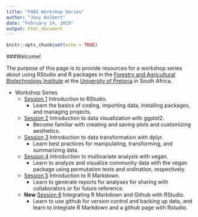 ```yaml
---
title: "FABI Workshop Series"
author: "Joey Hulbert"
date: "February 14, 2019"
output: html_document
---
```


```r
knitr::opts_chunk$set(echo = TRUE)
```

###Welcome! 

The purpose of this page is to provide resources for a workshop series about using RStudio and R packages in the [Forestry and Agricultural Biotechnology Institute](https://fabinet.up.ac.za) at the [University of Pretoria](https://www.up.ac.za/) in South Africa. 

* Workshop Series
    + [Session 1](http://jmhulbert.github.io/r/s1) Introduction to RStudio.
        + Learn the basics of coding, importing data, installing packages, and managing projects.
    + [Session 2](http://jmhulbert.github.io/r/s2) Introduction to data visualization with ggplot2.
        + Become familiar with creating and saving plots and customizing aesthetics. 
    + [Session 3](http://jmhulbert.github.io/r/s3) Introduction to data transformation with dplyr.
        + Learn best practices for manipulating, transforming, and summarizing data. 
    + [Session 4](http://jmhulbert.github.io/r/s4) Introduction to multivariate analysis with vegan.
        + Learn to analyze and visualize community data with the vegan package using permutation tests and ordination, respectively. 
    + [Session 5](http://jmhulbert.github.io/r/s5) Introduction to R Markdown.
        + Learn to generate reports for analyses for sharing with collaborators or for future reference. 
    + **New** [Session 6](http://jmhulbert.github.io/r/s6) Integrating R Markdown and Github with RStudio.
        + Learn to use github for version control and backing up data, and learn to integrate R Markdown and a github page with Rstudio. 